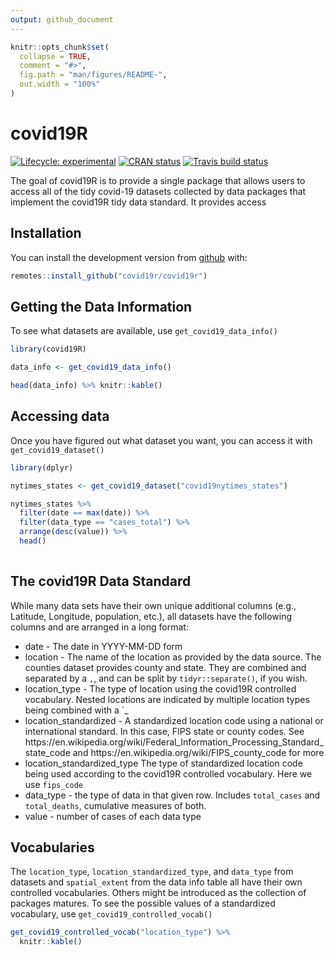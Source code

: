 ```yaml
---
output: github_document
---
```


<!-- README.md is generated from README.Rmd. Please edit that file -->

```r
knitr::opts_chunk$set(
  collapse = TRUE,
  comment = "#>",
  fig.path = "man/figures/README-",
  out.width = "100%"
)
```

# covid19R

<!-- badges: start -->
[![Lifecycle: experimental](https://img.shields.io/badge/lifecycle-experimental-orange.svg)](https://www.tidyverse.org/lifecycle/#experimental)
[![CRAN status](https://www.r-pkg.org/badges/version/covid19R)](https://CRAN.R-project.org/package=covid19R)
[![Travis build status](https://travis-ci.org/Covid19R/covid19R.svg?branch=master)](https://travis-ci.org/Covid19R/covid19R)
<!-- badges: end -->

The goal of covid19R is to provide a single package that allows users to access all of the tidy covid-19 datasets collected by data packages that implement the covid19R tidy data standard. It provides access

## Installation

<!--
You can install the released version of covid19R from [CRAN](https://CRAN.R-project.org) with:

``` r
install.packages("covid19R")
```

-->

You can install the development version from [github](http://github.com/) with:

``` r
remotes::install_github("covid19r/covid19r")
```

## Getting the Data Information

To see what datasets are available, use `get_covid19_data_info()`

```r
library(covid19R)

data_info <- get_covid19_data_info()

head(data_info) %>% knitr::kable()

```

## Accessing data

Once you have figured out what dataset you want, you can access it with `get_covid19_dataset()`

```r
library(dplyr)

nytimes_states <- get_covid19_dataset("covid19nytimes_states")

nytimes_states %>%
  filter(date == max(date)) %>%
  filter(data_type == "cases_total") %>%
  arrange(desc(value)) %>%
  head()
  
```

## The covid19R Data Standard

While many data sets have their own unique additional columns (e.g., Latitude, Longitude, population, etc.), all datasets have the following columns and are arranged in a long format:

* date - The date in YYYY-MM-DD form
* location - The name of the location as provided by the data source. The counties dataset provides county and state. They are combined and separated by a `,`, and can be split by `tidyr::separate()`, if you wish.
* location_type - The type of location using the covid19R controlled vocabulary. Nested locations are indicated by multiple location types being combined with a `_
* location_standardized - A standardized location code using a national or international standard. In this case, FIPS state or county codes. See https://en.wikipedia.org/wiki/Federal_Information_Processing_Standard_state_code and https://en.wikipedia.org/wiki/FIPS_county_code for more
* location_standardized_type The type of standardized location code being used according to the covid19R controlled vocabulary. Here we use `fips_code`
* data_type - the type of data in that given row. Includes `total_cases` and `total_deaths`, cumulative measures of both.
* value - number of cases of each data type


## Vocabularies

The `location_type`, `location_standardized_type`, and `data_type` from datasets and `spatial_extent` from the data info table all have their own controlled vocabularies. Others might be introduced as the collection of packages matures. To see the possible values of a standardized vocabulary, use `get_covid19_controlled_vocab()`

```r
get_covid19_controlled_vocab("location_type") %>%
  knitr::kable()
```

